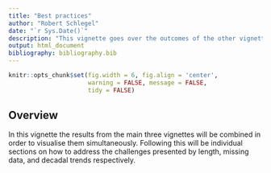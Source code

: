 ```yaml
---
title: "Best practices"
author: "Robert Schlegel"
date: "`r Sys.Date()`"
description: "This vignette goes over the outcomes of the other vignettes to itemise best practices."
output: html_document
bibliography: bibliography.bib
---
```


```r
knitr::opts_chunk$set(fig.width = 6, fig.align = 'center',
                      warning = FALSE, message = FALSE, 
                      tidy = FALSE)
```

## Overview

In this vignette the results from the main three vignettes will be combined in order to visualise them simultaneously. Following this will be individual sections on how to address the challenges presented by length, missing data, and decadal trends respectively.


<!-- ## Reference time series -->

<!-- ```{r ref-ts-overview} -->
<!-- # A multi-panel summary figure with images and tables -->
<!-- load("data/sst_ALL.Rdata") -->

<!-- # sst_ALL_summary <- sst_ALL %>%  -->

<!-- # Poential panels -->
<!-- # 1) The base time series -->
<!-- #   1.1) Rug pplot showing events -->
<!-- #   1.2) Events filled in with flames -->
<!-- #   1.3) Overlay thresholds -->
<!-- #   1.4) Overlay category thresholds -->
<!-- # 2) Mini map showing pixel location -->
<!-- # 3) Stats table (showing relevant stats for/from best practices) -->
<!-- # 4) The climatolgies/categories as there own doy x-axis panel -->
<!-- # 5) Lolli plot showing events -->

<!-- # ggplot(sst_ALL_summary) -->

<!-- ``` -->


<!-- ## Overview of results -->

<!-- The following figures show the combined results from time series length, missing data, and decadal trends side by side for each of the three components of the results. This helps to create a more complete pictures of the importance of the different variables. -->


<!-- ### Climatologies -->


<!-- ### Event metrics -->


<!-- ### Category counts -->




